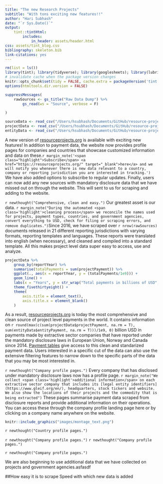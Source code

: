 ```yaml
---
title: "The new Research Projects"
subtitle: "With tons exciting new features!!"
author: "Hari Subhash"
date: "`r Sys.Date()`"
output: 
    tint::tintHtml:
        includes: 
            in_header: assets/header.html
css: assets/tint_blog.css
bibliography: skeleton.bib
link-citations: yes
---
```


```r
rm(list = ls())
library(tint); library(tidyverse); library(googlesheets); library(lubridate); library(ggthemes)
# invalidate cache when the package version changes
knitr::opts_chunk$set(tidy = FALSE, cache.extra = packageVersion('tint'), fig.width = 4, fig.asp = 0.618, out.width = "95%")
options(htmltools.dir.version = FALSE)

suppressMessages(
    rawSources <- gs_title("Raw Data Dump") %>% 
        gs_read(ws = "Source", verbose = F)
    
)

sourceData <- read_csv("/Users/hsubhash/Documents/GitHub/resource-project-data/Data Pipeline/All Data Backups/Current website data/allSource.csv")
projectData <- read_csv("/Users/hsubhash/Documents/GitHub/resource-project-data/Data Pipeline/All Data Backups/Current website data/allProject.csv")
entityData <- read_csv("/Users/hsubhash/Documents/GitHub/resource-project-data/Data Pipeline/All Data Backups/Current website data/allEntity.csv")
```


A new version of <a href="https://resourceprojects.org/" target="_blank">resourceprojects.org</a> is available with exciting new features! In addition to payment data, the website now provides profile pages for companies and countries that showcase customized information and data on these.`r margin_note('<span class="highlight">Subscribe</span> <a href="https://resourceprojects.org/" target="_blank">here</a> and we will notify you whenever there is new data relevant to a country, company or reporting jurisdiction you are interested in tracking.')` We have also added options to <span class='highlight'>subscribe</span> to regular updates. Finally, users can now add any new sources with mandatory disclosure data that we have missed out on through the website. This will sent to us for scraping and adding to the website.

`r newthought("Comprehensive, clean and easy.")` Our greatest asset is our data. `r margin_note("During the automated <span class='highlight'>cleaning process</span> we reconcile the names used for projects, payment types, countries, and government agencies, convert everything to USD, check for filing or scraping errors, and remove duplicates.")`Since 2016, we have scraped over `r nrow(rawSources)` documents released in 21 different reporting jurisdictions with varying formats, reporting templates and languages. These reports were translated into english (when necessary), and <span class='highlight'>cleaned</span> and compiled into a standard template. All this makes project level data super easy to access, use and analyze. 

```r
projectData %>%
    group_by(reportYear) %>% 
    summarise(totalPayments = sum(projectPayment)) %>% 
    ggplot(., aes(x = reportYear, y = (totalPayments/1e9))) +
    geom_line() +
    labs(x = "Years", y = str_wrap("Total payments in billions of USD", width = 28)) +
    theme_fivethirtyeight() + 
    theme(
        axis.title = element_text(),
        axis.title.x = element_blank()
    )
```

As a result, <a href="https://resourceprojects.org/" target="_blank">resourceprojects.org</a> is today the most comprehensive and clean source of project level payments in the world. It contains information on `r round(max(c(sum(projectData$projectPayment, na.rm = T), sum(entityData$entityPayment, na.rm = T)))/1e9, 0)` billion USD in payments made by extractive sector companies that have reported under the mandatory disclosure laws in European Union, Norway and Canada since 2014. <a href="https://resourceprojects.org/" target="_blank">Payment tables</a> give access to this clean and standarized payment data. Users interested in a specific cut of the data can also use the extensive filtering features to narrow down to the specific parts of the data that you may be most interested in.

`r newthought("Company profile pages.")` Every company that has disclosed under mandatory disclosure laws now has a profile page. `r margin_note("We collect <span class='highlight'>additional information</span> on each extractive sector company that includes its [legal entity identifiers](https://www.gleif.org/en/), headquarters, stock tickers and website. We also show the locations of their projects and the commodity that is being extracted")` These pages summarise payment data scraped from disclosure reports and provide <span class='highlight'>additional information</span> on their operations. You can access these through the company profile landing page here or by clicking on a company name anywhere on the website.

```r
knitr::include_graphics("images/montage_text.png")
```


`r newthought("Country profile pages.")`


`r newthought("Company profile pages.")`
`r newthought("Company profile pages.")`

`r newthought("Company profile pages.")`

We are also beginning to use additional data that we have collected on projects and government agencies.asfasdf

##How easy it is to scrape
Speed with which new data is added
